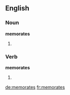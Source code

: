 ==English==

===Noun===
'''memorates'''

# {{plural of|memorate}}
===Verb===
'''memorates'''

# {{en-third-person singular of|memorate}}

[[de:memorates]]
[[fr:memorates]]